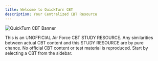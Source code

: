 ```yaml
---
title: Welcome to QuickTurn CBT
description: Your Centralized CBT Resource
---
```


<img
  src="/images/banner.png"
  alt="QuickTurn CBT Banner"
  className="mx-auto my-8 w-full max-w-4xl rounded-xl shadow-lg"
/>

This is an UNOFFICIAL Air Force CBT STUDY RESOURCE. Any similarities between actual CBT
 content and this STUDY RESOURCE are by pure chance. No official CBT content or test material
  is reproduced. Start by selecting a CBT from the sidebar.
